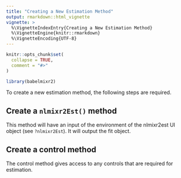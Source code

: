 ```yaml
---
title: "Creating a New Estimation Method"
output: rmarkdown::html_vignette
vignette: >
  %\VignetteIndexEntry{Creating a New Estimation Method}
  %\VignetteEngine{knitr::rmarkdown}
  %\VignetteEncoding{UTF-8}
---
```


```r
knitr::opts_chunk$set(
  collapse = TRUE,
  comment = "#>"
)
```

```r
library(babelmixr2)
```

To create a new estimation method, the following steps are required.

## Create a `nlmixr2Est()` method

This method will have an input of the environment of the nlmixr2est UI object (see `?nlmixr2Est`).  It will output the fit object.

## Create a control method

The control method gives access to any controls that are required for estimation.
